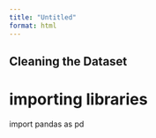 ```yaml
---
title: "Untitled"
format: html
---
```


## Cleaning the Dataset
# importing libraries
import pandas as pd 



